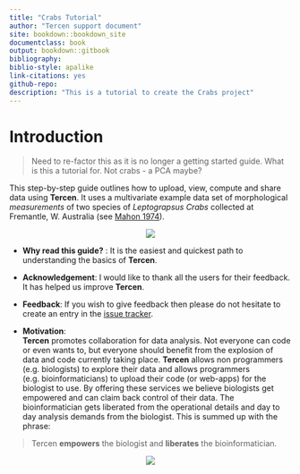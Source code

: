 ```yaml
---
title: "Crabs Tutorial"
author: "Tercen support document"
site: bookdown::bookdown_site
documentclass: book
output: bookdown::gitbook
bibliography: 
biblio-style: apalike
link-citations: yes
github-repo:  
description: "This is a tutorial to create the Crabs project"
---
```


# Introduction

> Need to re-factor this as it is no longer a getting started guide.
What is this a tutorial for. Not crabs - a PCA maybe?

This step-by-step guide outlines how to upload, view, compute and share data using __Tercen__. It uses a multivariate example data set of morphological  _measurements_ of two species of _Leptograpsus Crabs_ collected at Fremantle, W. Australia (see [Mahon 1974](https://www.publish.csiro.au/zo/ZO9740417)).

<center><img src="images/cover.png"></center>

* __Why read this guide?__ :
It is the easiest and quickest path to understanding the basics of __Tercen__. 

* __Acknowledgement__:
I would like to thank all the users for their feedback. It has helped us improve __Tercen__.

* __Feedback__:
If you wish to give feedback then please do not hesitate to create an entry in the [issue tracker](https://github.com/tercen/crabs_tutorial/issues).

* __Motivation__:  
__Tercen__  promotes collaboration for data analysis. Not everyone can code or even wants to,  but everyone should benefit from the explosion of data and code currently taking place.
__Tercen__ allows non programmers (e.g. biologists) to explore their data and allows programmers (e.g. bioinformaticians) to upload their code (or web-apps) for the biologist to use. By offering these services we believe biologists get empowered and can claim back control of their data. The bioinformatician gets liberated from the operational details and day to day analysis demands from the biologist. This is summed up with the phrase:

> Tercen __empowers__ the biologist and __liberates__ the bioinformatician.

<center><img src="images/stairs.png"></center>


